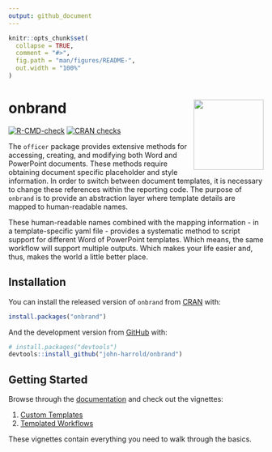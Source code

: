 ```yaml
---
output: github_document
---
```


<!-- README.md is generated from README.Rmd. Please edit that file -->

```r
knitr::opts_chunk$set(
  collapse = TRUE,
  comment = "#>",
  fig.path = "man/figures/README-",
  out.width = "100%"
)
```

# onbrand <img src="man/figures/onbrand_logo.png" align="right" height="138.5" />

<!-- badges: start -->
[![R-CMD-check](https://github.com/john-harrold/onbrand/workflows/R-CMD-check/badge.svg)](https://github.com/john-harrold/onbrand/actions)
[![CRAN checks](https://cranchecks.info/badges/summary/onbrand)](https://cran.r-project.org/web/checks/check_results_onbrand.html)
<!-- badges: end -->

The ``officer`` package provides extensive methods for accessing, creating, and modifying both Word and PowerPoint documents. These methods require obtaining document specific placeholder and style information. In order to switch between document templates, it is necessary to change these references within the reporting code.  The purpose of ``onbrand`` is to provide an abstraction layer where template details are mapped to human-readable names. 

These human-readable names combined with the mapping information - in a template-specific yaml file - provides a systematic method to script support for different Word of PowerPoint templates.  Which means, the same workflow will support multiple outputs.  Which makes your life easier and, thus, makes the world a little better place.

## Installation

You can install the released version of ``onbrand`` from [CRAN](https://cran.r-project.org/package=onbrand) with:

``` r
install.packages("onbrand")
```

And the development version from [GitHub](https://github.com/john-harrold/onbrand) with:

``` r
# install.packages("devtools")
devtools::install_github("john-harrold/onbrand")
```
## Getting Started  

Browse through the [documentation](https://onbrand.ubiquity.tools/) and check out the vignettes: 

1. [Custom Templates](https://onbrand.ubiquity.tools/articles/Custom_Office_Templates.html)
2. [Templated Workflows](https://onbrand.ubiquity.tools/articles/Creating_Templated_Office_Workflows.html)

These vignettes contain everything you need to walk through the basics. 
